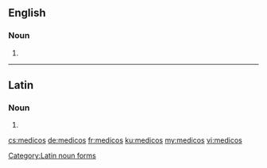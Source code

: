 ==English==

===Noun===
{{head|en|plural}}

# {{plural of|medico|lang=en|nocat=1}}

----

==Latin==

===Noun===
{{head|la|head=medicōs}} {{m}}

# {{inflection of|medicus||acc|p|lang=la}}

[[Category:Latin noun forms]]

[[cs:medicos]]
[[de:medicos]]
[[fr:medicos]]
[[ku:medicos]]
[[my:medicos]]
[[vi:medicos]]